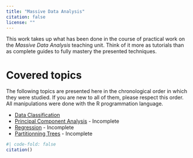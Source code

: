 ```yaml
---
title: "Massive Data Analysis"
citation: false
license: ""
---
```


This work takes up what has been done in the course of practical work on the *Massive Data Analysis* teaching unit. Think of it more as tutorials than as complete guides to fully mastery the presented techniques. 

# Covered topics

The following topics are presented here in the chronological order in which they were studied. If you are new to all of them, please respect this order. All manipulations were done with the R programmation language.

- [Data Classification](pages/tp1.qmd)
- [Principal Component Analysis](pages/tp2.qmd) - Incomplete
- [Regression](pages/tp3.qmd) - Incomplete
- [Partitionning Trees](pages/tp4.qmd) - Incomplete

::::: {.custom}
::: {.callout-citation}

```r
#| code-fold: false
citation()
```

:::
:::::
 
